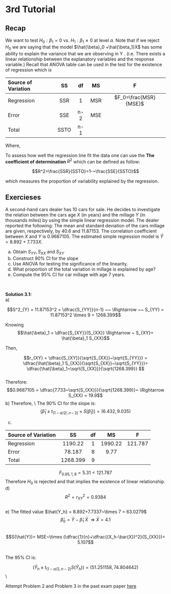 # 3rd Tutorial

## Recap

We want to test $H_0: \beta_1 = 0$ vs. $H_1 :\beta_1 \neq 0$ at level $\alpha$.
Note that if we reject $H_0$ we are saying that the model $\hat{\beta}_0 +\hat{\beta_1}X$  has some ability to explain the variance that we are observing in Y . (i.e. There exists a linear relationship between the explanatory variables and the response variable.) Recall that ANOVA table can be used in the test for the existence of regression which is 

Source of Variation    SS       df        MS        F
-------------------- ------ ----------  -------   ------- 
     Regression        SSR      1         MSR     $F_0=\frac{MSR}{MSE}$
       Error           SSE     n-2        MSE
       Total           SSTO    n-1




Where, 
\begin{align}
SSR &= \sum~(\hat{y}_{i}-\bar{y})^2 = \hat{\beta_1^2}S_{xx}\\
SSE &= \sum~(\hat{y_i}-y_i)^2=S_{yy}-\dfrac{S_{xy}^2}{S_{xx}}\\
SSTO&= \sum~(y_i-\bar{y})^2 = S_{yy}\\
MSR &= \frac{SSR}{1}\\
MSE &= \frac{SSE}{n-2}
\end{align}



To assess how well the regression line fit the data one can use the **The coefficient of determination ** $R^2$  which can be defined as follow:

$$R^2=\frac{SSR}{SSTO}=1-~\frac{SSE}{SSTO}$$ 

which measures the proportion of variability explained by the regression.



## Exercieses

::: {.exercise}
A second-hand cars dealer has 10 cars for sale. He decides to investigate the relation between the cars age $X$ (in years) and the millage $Y$ (in thousands miles) by using the simple linear regression model. The dealer reported the following: The mean and standard deviation of the cars millage are given, respectively, by $40.6$ and $11.87153$. The correlation coefficient between $X$ and $Y$ is $0.9687105$. The estimated simple regression model is $\hat{Y} = 8.892 + 7.733X$.

a) Obtain $S_{YY} , S_{XX}$ and $S_{XY}$
b) Construct $90\%$ CI for the slope
c) Use ANOVA for testing the significance of the linearity.
d) What proportion of the total variation in millage is explained by age?
e) Compute the $95\%$ CI for car millage with age $7$ years.
:::
\

**Solution 3.1:**
\
a)

$$S^2_{Y} = 11.87153^2 = \dfrac{S_{YY}}{n-1} ~~ \Rightarrow ~~ S_{YY} = 11.87153^2 \times 9 = 1268.399$$

Knowing $$\hat{\beta}_1 = \dfrac{S_{XY}}{S_{XX}} \Rightarrow ~ S_{XY}= \hat{\beta}_1 S_{XX}$$ 

Then, 

$$r_{XY} = \dfrac{S_{XY}}{\sqrt{S_{XX}}~\sqrt{S_{YY}}} = \dfrac{\hat{\beta}_1 S_{XX}}{\sqrt{S_{XX}}~\sqrt{S_{YY}}}= \dfrac{\hat{\beta}_1~\sqrt{S_{XX}}}{\sqrt{1268.399}} $$
\
Therefore:
\
$$0.9687105 = \dfrac{7.733~\sqrt{S_{XX}}}{\sqrt{1268.399}}~ \Rightarrow S_{XX} = 19.9$$
b)
\begin{align}

&SSE = S_{YY}-\dfrac{S^2_{XY}}{S_{XX}} = 78.187\\
&MSE = \dfrac{SSE}{n-2} = 9.773375\\
&S(\hat{\beta}_1) = \sqrt{\dfrac{MSE}{S_{XX}}} = 0.7\\
\end{align}
Therefore,
\\
The $90\%$ CI for the slope is:
$$(\hat{\beta}_1 \pm t_{(1−\alpha/2⁄ ,𝑛−2)} \times S(\hat{\beta}_{1})) = (6.432 , 9.035)$$

c)
\


Source of Variation    SS       df          MS        F
-------------------- -------- ----------  -------   ------- 
     Regression       1190.22    1        1990.22   121.787
       Error          78.187     8          9.77
       Total          1268.399   9




$$F_{0.95,1,8} = 5.31 < 121.787 $$
Therefore $H_0$ is rejected and that implies the existence of linear relationship. 
\
d)
$$R^2 = r_{XY}^2 = 0.9384 $$
\
e)
The fitted value $\hat{Y_h} = 8.892+7.7337~\times 7 = 63.0279$ 
\
$$\hat{\beta}_0 = \bar{Y} - \hat{\beta}_1~\bar{X} ~~ \Rightarrow ~ \bar{X}= 4.1$$
\
$$S(\hat{Y})= MSE~\times (\dfrac{1}{n}+\dfrac{(X_h-\bar{X})^2}{S_{XX}})= 5.107$$

\
The $95\%$ CI is:

$$(\hat{Y}_h \pm t_{(1-\alpha/2, n-2)} S(\hat{Y}_h))=(51.251158 , 74.804642)$$
\\

::: {.exercise}
Attempt Problem 2 and Problem 3 in the past exam paper [here](https://ksusa-my.sharepoint.com/:b:/g/personal/aalharbi10_ksu_edu_sa/ET1ClL2rf-FDo1DRPjXS7xsB1Ttoe_h7y1Pm6omx-DanxA?e=LTWeK9)
:::
\
\
\
\
\
\
\
\
\
\
\
\
\
\
\
\
\
\
\
\
\
\
\
\
\
\

